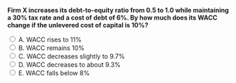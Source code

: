 ::: {.question-block}

<form onsubmit="event.preventDefault(); checkAnswer('module8_mcq_q68')" data-correct-answer="D">
<strong style="display: block;">Firm X increases its debt-to-equity ratio from 0.5 to 1.0 while maintaining a 30% tax rate and a cost of debt of 6%. By how much does its WACC change if the unlevered cost of capital is 10%?</strong>

<label><input type="radio" name="module8_mcq_q68" value="A"> A. WACC rises to 11%</label><br>
<label><input type="radio" name="module8_mcq_q68" value="B"> B. WACC remains 10%</label><br>
<label><input type="radio" name="module8_mcq_q68" value="C"> C. WACC decreases slightly to 9.7%</label><br>
<label><input type="radio" name="module8_mcq_q68" value="D"> D. WACC decreases to about 9.3%</label><br>
<label><input type="radio" name="module8_mcq_q68" value="E"> E. WACC falls below 8%</label><br>
</form>

<div id="feedback-module8_mcq_q68" class="feedback" data-status="" style="display:none;">
✅ Correct: D.  
With taxes, WACC = r<sub>U</sub>(1 − T<sub>C</sub>D/V).  
When D/V rises from 0.33 to 0.50,  
WACC falls from 10 × (1 − 0.3 × 0.33) = 9.0%  
to 10 × (1 − 0.3 × 0.50) = **9.3%**, a small decrease due to higher leverage.
</div>

:::
